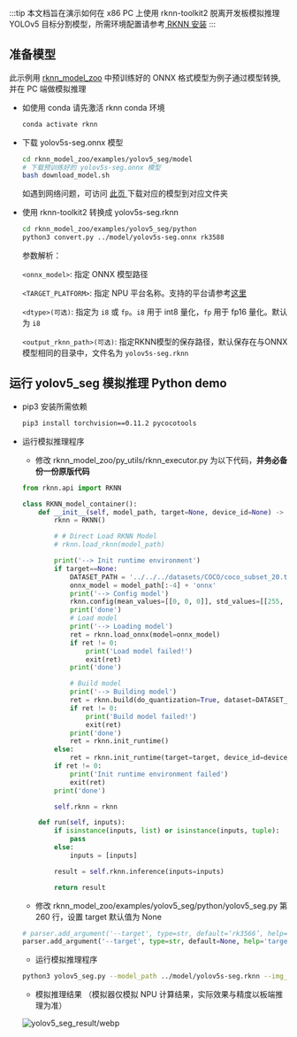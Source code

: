 :::tip
本文档旨在演示如何在 x86 PC 上使用 rknn-toolkit2 脱离开发板模拟推理 YOLOv5 目标分割模型，所需环境配置请参考[ RKNN 安装](./rknn_install)
:::

## 准备模型

此示例用 [rknn_model_zoo](https://github.com/airockchip/rknn_model_zoo) 中预训练好的 ONNX 格式模型为例子通过模型转换, 并在 PC 端做模拟推理

- 如使用 conda 请先激活 rknn conda 环境

  ```bash
  conda activate rknn
  ```

- 下载 yolov5s-seg.onnx 模型

  ```bash
  cd rknn_model_zoo/examples/yolov5_seg/model
  # 下载预训练好的 yolov5s-seg.onnx 模型
  bash download_model.sh
  ```

  如遇到网络问题，可访问 [此页 ](https://github.com/airockchip/rknn_model_zoo?tab=readme-ov-file#model-support) 下载对应的模型到对应文件夹

- 使用 rknn-toolkit2 转换成 yolov5s-seg.rknn

  ```bash
  cd rknn_model_zoo/examples/yolov5_seg/python
  python3 convert.py ../model/yolov5s-seg.onnx rk3588
  ```

  参数解析：

  `<onnx_model>`: 指定 ONNX 模型路径

  `<TARGET_PLATFORM>`: 指定 NPU 平台名称。支持的平台请参考[这里](rknn_install#RKNN-简介)

  `<dtype>(可选)`: 指定为 `i8` 或 `fp`。`i8` 用于 int8 量化，`fp` 用于 fp16 量化。默认为 `i8`

  `<output_rknn_path>(可选)`: 指定RKNN模型的保存路径，默认保存在与ONNX模型相同的目录中，文件名为 `yolov5s-seg.rknn`

## 运行 yolov5_seg 模拟推理 Python demo

- pip3 安装所需依赖

  ```bash
  pip3 install torchvision==0.11.2 pycocotools
  ```

- 运行模拟推理程序

  - 修改 rknn_model_zoo/py_utils/rknn_executor.py 为以下代码，**并务必备份一份原版代码**

  ```python
  from rknn.api import RKNN

  class RKNN_model_container():
      def __init__(self, model_path, target=None, device_id=None) -> None:
          rknn = RKNN()

          # # Direct Load RKNN Model
          # rknn.load_rknn(model_path)

          print('--> Init runtime environment')
          if target==None:
              DATASET_PATH = '../../../datasets/COCO/coco_subset_20.txt'
              onnx_model = model_path[:-4] + 'onnx'
              print('--> Config model')
              rknn.config(mean_values=[[0, 0, 0]], std_values=[[255, 255, 255]], target_platform='rk3588')
              print('done')
              # Load model
              print('--> Loading model')
              ret = rknn.load_onnx(model=onnx_model)
              if ret != 0:
                  print('Load model failed!')
                  exit(ret)
              print('done')

              # Build model
              print('--> Building model')
              ret = rknn.build(do_quantization=True, dataset=DATASET_PATH)
              if ret != 0:
                  print('Build model failed!')
                  exit(ret)
              print('done')
              ret = rknn.init_runtime()
          else:
              ret = rknn.init_runtime(target=target, device_id=device_id)
          if ret != 0:
              print('Init runtime environment failed')
              exit(ret)
          print('done')

          self.rknn = rknn

      def run(self, inputs):
          if isinstance(inputs, list) or isinstance(inputs, tuple):
              pass
          else:
              inputs = [inputs]

          result = self.rknn.inference(inputs=inputs)

          return result
  ```

  - 修改 rknn_model_zoo/examples/yolov5_seg/python/yolov5_seg.py 第 260 行，设置 target 默认值为 None

  ```python
  # parser.add_argument('--target', type=str, default=‘rk3566’, help='target RKNPU platform')
  parser.add_argument('--target', type=str, default=None, help='target RKNPU platform')
  ```

  - 运行模拟推理程序

  ```bash
  python3 yolov5_seg.py --model_path ../model/yolov5s-seg.rknn --img_show
  ```

  - 模拟推理结果 （模拟器仅模拟 NPU 计算结果，实际效果与精度以板端推理为准）

  ![yolov5_seg_result/webp](/img/general-tutorial/rknn/yolov5_seg_result.webp)

